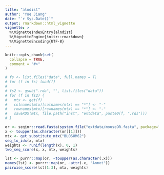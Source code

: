 ```yaml
---
title: "alndist"
author: "Yue Jiang"
date: "`r Sys.Date()`"
output: rmarkdown::html_vignette
vignette: >
  %\VignetteIndexEntry{alndist}
  %\VignetteEngine{knitr::rmarkdown}
  %\VignetteEncoding{UTF-8}
---
```


```r
knitr::opts_chunk$set(
  collapse = TRUE,
  comment = "#>"
)
```

```r
# fs <- list.files("data", full.names = T)
# for (f in fs) load(f)
#
# fs2 <- gsub(".rda", "", list.files("data"))
# for (f in fs2) {
#   mtx <- get(f)
#   colnames(mtx)[colnames(mtx) == "*"] <- "-"
#   rownames(mtx)[rownames(mtx) == "*"] <- "-"
#   saveRDS(mtx, file.path("inst", "extdata", paste0(f, ".rds")))
# }

or <- seqinr::read.fasta(system.file("extdata/mouseOR.fasta", package="alndist"), seqtype="AA")
x <- toupper(as.character(or[[1]]))
mtx <- get_substitute_mtx("BLOSUM62")
seq_to_idx(x, mtx)
weights <- runif(length(x), 0, 1)
two_seq_score(x, x, mtx, weights)

lst <- purrr::map(or, ~toupper(as.character(.x)))
names(lst) <- purrr::map(or, ~attr(.x, "Annot"))
pairwise_score(lst[1:3], mtx, weights)
```
